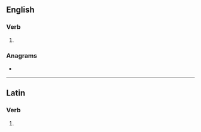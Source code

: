 {{also|évincés|évinces}}
==English==

===Verb===
{{head|en|verb form}}

# {{en-third-person singular of|evince}}

===Anagrams===
* {{anagrams|en|a=ceeinsv|Venices}}

----

==Latin==

===Verb===
{{la-verb-form|ēvincēs}}

# {{inflection of|la|ēvincō||2|s|futr|actv|indc}}
